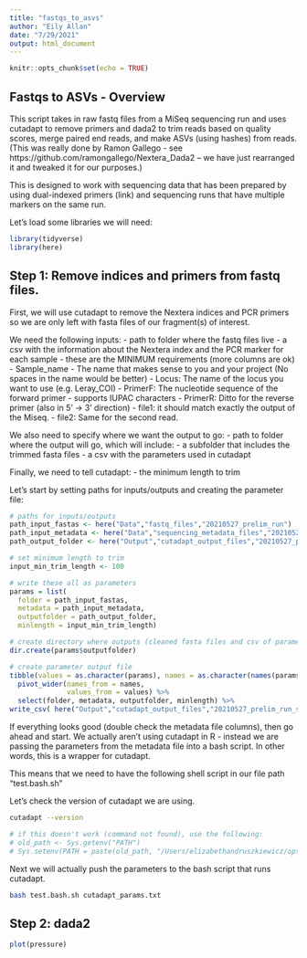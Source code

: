 ```yaml
---
title: "fastqs_to_asvs"
author: "Eily Allan"
date: "7/29/2021"
output: html_document
---
```


```r
knitr::opts_chunk$set(echo = TRUE)
```

## Fastqs to ASVs - Overview

This script takes in raw fastq files from a MiSeq sequencing run and uses cutadapt to remove primers and dada2 to trim reads based on quality scores, merge paired end reads, and make ASVs (using hashes) from reads. (This was really done by Ramon Gallego - see  https://github.com/ramongallego/Nextera_Dada2 -- we have just rearranged it and tweaked it for our purposes.)

This is designed to work with sequencing data that has been prepared by using dual-indexed primers (link) and sequencing runs that have multiple markers on the same run.

Let's load some libraries we will need:
```r
library(tidyverse)
library(here)
```

## Step 1: Remove indices and primers from fastq files. 

First, we will use cutadapt to remove the Nextera indices and PCR primers so we are only left with fasta files of our fragment(s) of interest. 

We need the following inputs: 
- path to folder where the fastq files live 
- a csv with the information about the Nextera index and the PCR marker for each sample - these are the MINIMUM requirements (more columns are ok)
        - Sample_name - The name that makes sense to you and your project (No spaces in the name would be better)
        - Locus: The name of the locus you want to use (e.g. Leray_COI)
        - PrimerF: The nucleotide sequence of the forward primer - supports IUPAC characters 
        - PrimerR: Ditto for the reverse primer (also in 5' -> 3' direction)
        - file1: it should match exactly the output of the Miseq.
        - file2: Same for the second read.

We also need to specify where we want the output to go:
- path to folder where the output will go, which will include:
        - a subfolder that includes the trimmed fasta files 
        - a csv with the parameters used in cutadapt

Finally, we need to tell cutadapt:
- the minimum length to trim


Let's start by setting paths for inputs/outputs and creating the parameter file:
```r

# paths for inputs/outputs
path_input_fastas <- here("Data","fastq_files","20210527_prelim_run")
path_input_metadata <- here("Data","sequencing_metadata_files","20210527_prelim_run_metadata_sub.csv")
path_output_folder <- here("Output","cutadapt_output_files","20210527_prelim_run_sub")

# set minimum length to trim
input_min_trim_length <- 100

# write these all as parameters
params = list(
  folder = path_input_fastas,
  metadata = path_input_metadata, 
  outputfolder = path_output_folder,
  minlength = input_min_trim_length)

# create directory where outputs (cleaned fasta files and csv of parameters) will go
dir.create(params$outputfolder)

# create parameter output file 
tibble(values = as.character(params), names = as.character(names(params))) %>% 
  pivot_wider(names_from = names,
              values_from = values) %>%
  select(folder, metadata, outputfolder, minlength) %>% 
write_csv( here("Output","cutadapt_output_files","20210527_prelim_run_sub","cutadapt_params.txt") )

```

If everything looks good (double check the metadata file columns), then go ahead and start. We actually aren't using cutadapt in R - instead we are passing the parameters from the metadata file into a bash script. In other words, this is a wrapper for cutadapt.

This means that we need to have the following shell script in our file path "test.bash.sh"

Let's check the version of cutadapt we are using. 
```bash
cutadapt --version

# if this doesn't work (command not found), use the following:
# old_path <- Sys.getenv("PATH")
# Sys.setenv(PATH = paste(old_path, "/Users/elizabethandruszkiewicz/opt/anaconda2/bin/", sep = ":"))

```

Next we will actually push the parameters to the bash script that runs cutadapt.
```bash
bash test.bash.sh cutadapt_params.txt
```

## Step 2: dada2


```r
plot(pressure)
```
